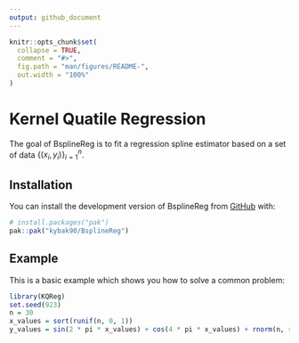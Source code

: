 ```yaml
---
output: github_document
---
```


<!-- README.md is generated from README.Rmd. Please edit that file -->

```r
knitr::opts_chunk$set(
  collapse = TRUE,
  comment = "#>",
  fig.path = "man/figures/README-",
  out.width = "100%"
)
```

# Kernel Quatile Regression

<!-- badges: start -->
<!-- badges: end -->

The goal of BsplineReg is to fit a regression spline estimator based on a set of data $\{(x_i, y_i)\}_{i=1}^n$.

## Installation

You can install the development version of BsplineReg from [GitHub](https://github.com/) with:

``` r
# install.packages("pak")
pak::pak("kybak90/BsplineReg")
```

## Example

This is a basic example which shows you how to solve a common problem:

```r
library(KQReg)
set.seed(923)  
n = 30
x_values = sort(runif(n, 0, 1))
y_values = sin(2 * pi * x_values) + cos(4 * pi * x_values) + rnorm(n, sd = 0.2)
```
